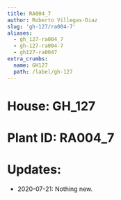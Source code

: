```yaml
---
title: RA004_7
author: Roberto Villegas-Diaz
slug: 'gh-127/ra004-7'
aliases:
  - gh_127-ra004_7
  - gh-127-ra004-7
  - gh127-ra0047
extra_crumbs:
  name: GH127
  path: /label/gh-127
---
```


# **House**: GH_127
# **Plant ID**: RA004_7
# **Updates**: 
 - 2020-07-21: Nothing new.

